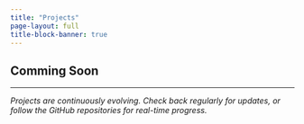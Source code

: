```yaml
---
title: "Projects"
page-layout: full
title-block-banner: true
---
```


::: {.content-section}
## Comming Soon

:::

---

*Projects are continuously evolving. Check back regularly for updates, or follow the GitHub repositories for real-time progress.*
